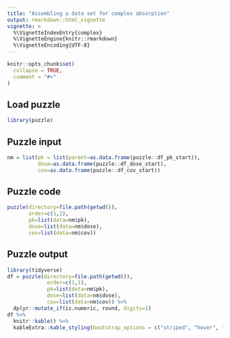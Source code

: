 ```yaml
---
title: "Assembling a data set for complex absorption"
output: rmarkdown::html_vignette
vignette: >
  %\VignetteIndexEntry{complex}
  %\VignetteEngine{knitr::rmarkdown}
  %\VignetteEncoding{UTF-8}
---
```


```r
knitr::opts_chunk$set(
  collapse = TRUE,
  comment = "#>"
)
```

## Load puzzle
```r
library(puzzle)
```

## Puzzle input
```r
nm = list(pk = list(parent=as.data.frame(puzzle::df_pk_start)),
          dose=as.data.frame(puzzle::df_dose_start),
          cov=as.data.frame(puzzle::df_cov_start))
```

## Puzzle code
```r
puzzle(directory=file.path(getwd()),
       order=c(1,1),
       pk=list(data=nm$pk), 
       dose=list(data=nm$dose), 
       cov=list(data=nm$cov))
```

## Puzzle output
```r
library(tidyverse)
df = puzzle(directory=file.path(getwd()),
             order=c(1,1),
             pk=list(data=nm$pk), 
             dose=list(data=nm$dose), 
             cov=list(data=nm$cov)) %>% 
  dplyr::mutate_if(is.numeric, round, digits=1)
df %>%
  knitr::kable() %>%
  kableExtra::kable_styling(bootstrap_options = c("striped", "hover", "condensed", "responsive"))
```
